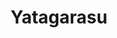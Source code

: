 ---
title: "Yatagarasu"
slug: "yatagarasu"
arcana: "Councillor"

image: "./.jpg"

phys: ""
gun: ""
fire: ""
ice: ""
elec: ""
wind: ""
psy: ""
nuke: ""
bless: ""
curse: ""
---